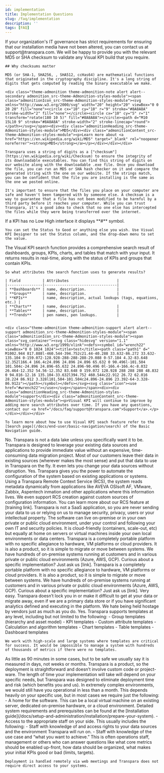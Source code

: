```yaml
---
id: implementation
title: Implementation Questions
slug: /faq/implementation
description: ''
tags: [FAQ]
---
```



<SearchWrapper>
<AccordionGroup>
  <Accordion title="How to obtain hash values for the Visual KPI installation?">
    If your organization's IT governance has strict requirements for ensuring that our installation media have not been altered, you can contact us at support@transpara.com. We will be happy to provide you with the relevant MD5 or SHA checksum to validate any Visual KPI build that you require.

    ## Why checksums matter

    MD5 (or SHA-1, SHA256, , SHA512, ccHas64) are mathematical functions that originated in the cryptography discipline. It's a long string of digits that gets computed by reading the binary executable we make.

    <div class="theme-admonition theme-admonition-note alert alert--secondary admonition_src-theme-Admonition-styles-module"><span class="admonitionIcon_src-theme-Admonition-styles-module"><svg xmlns="http://www.w3.org/2000/svg" width="20" height="20" viewBox="0 0 20 20" fill="none"><circle cx="10" cy="10" r="9" stroke="#8A8A8A" stroke-width="2" fill="none"></circle><circle cx="10" cy="5" r="1" transform="rotate(180 10 5)" fill="#8A8A8A"></circle><path d="M10 15L10 9" stroke="#8A8A8A" stroke-width="2" stroke-linecap="round"></path></svg></span><div><div class="admonitionHeading_src-theme-Admonition-styles-module">MD5</div><div class="admonitionContent_src-theme-Admonition-styles-module"><p>Learn more about <a href="https://en.wikipedia.org/wiki/MD5" target="_blank" rel="noopener noreferrer"><strong>MD5</strong></a></p></div></div></div>

    Transpara uses a string of digits as a ["checksum"](https://en.wikipedia.org/wiki/Checksum) to ensure the integrity of its downloadable executables. You can find this string of digits on our website along with the downloadable .exe file. Once you download the file, you can run an MD5 or SHA hash checker on it and compare the generated string with the one on our website. If the strings match, you can be confident that the file you are installing is the same as the one we posted online.

    It's important to ensure that the files you place on your computer are safe and haven't been tampered with by someone else. A checksum is a way to guarantee that a file has not been modified to be harmful by a third party before it reaches your computer. While you can trust Transpara, it's a good idea to check that no one else has intercepted the files while they were being transferred over the internet.
  </Accordion>

  <Accordion title="Can the # symbol be removed for a KPI with no Low-High interface?">
    If a KPI has no Low High interface it displays **#** symbol.

    You can set the Status to Good or anything else you wish. Use Visual KPI Designer to set the Status column, and the drop-down menu to set the value.    
  </Accordion>

  <Accordion title="Visual KPI Search: What Fields or Attributes Are Used?">
    The Visual KPI search function provides a comprehensive search result of dashboards, groups, KPIs, charts, and tables that match with your input. It returns results in real-time, along with the status of KPIs and groups that contain KPIs. 

    So what attributes the search function uses to generate results?

    | Field          | Attributes                      |
    |----------------|---------------------------------|
    | **Dashboards** | name, description.              |
    | **Groups**     | name, description.              |
    | **KPIs**       | name, description, actual lookups (tags, equations, etc.) |
    | **Charts**     | name, description.              |
    | **Tables**     | name, description.              |
    | **Trends**     | pen names, pen lookups.         |

  
    <div class="theme-admonition theme-admonition-support alert alert--support admonition_src-theme-Admonition-styles-module"><span class="admonitionIcon_src-theme-Admonition-styles-module"><span class="svg_container"><svg class="hidesvg" version="1.1" xmlns="http://www.w3.org/1999/xlink"><defs><symbol id="wrench22" viewBox="0 0 1024 1024"><title>test</title><path class="path1" d=" M1002.944 817.888l-460.544-394.752c21.44-40.288 33.632-86.272 33.632-135.104 0-159.072-128.928-288-288-288-29.088 0-57.184 4.32-83.648 12.352l166.4 166.4c24.896 24.896 24.896 65.632 0 90.496l-101.504 101.504c-24.896 24.896-65.632 24.896-90.496 0l-166.4-166.4c-8.032 26.464-12.352 54.56-12.352 83.648 0 159.072 128.928 288 288 288 48.832 0 94.816-12.16 135.104-33.632l394.752 460.544c22.912 26.72 62.016 28.224 86.912 3.328l101.504-101.504c24.896-24.896 23.392-64-3.328-86.912z"></path></symbol></defs></svg><svg class="icon"><use href="#wrench22"></use></svg></span></span><div><div class="admonitionHeading_src-theme-Admonition-styles-module">support</div><div class="admonitionContent_src-theme-Admonition-styles-module"><p>Visual KPI will continue to improve by adding more search attributes over time. If you have any questions, contact our <a href="/docs/faq/support@transpara.com">Support</a>.</p></div></div></div>

    To learn more about how to use Visual KPI seach feature refer to the [Search page](/docs/end-user/basic-navigation/search) of the Basic Navigation guide.
  </Accordion>
  <Accordion title="Do I have to move or migrate all of my data into the Transpara platform?">
    No. Transpara is not a data lake unless you specifically want it to be. Transpara is designed to leverage your existing data sources and applications to provide immediate value without an expensive, time-consuming data migration project. Most of our customers leave their data in existing sources (wherever makes the most sense) and put that data to use in Transpara on the fly. It even lets you change your data sources without disruption.
  </Accordion>
  <Accordion title="Can you automate the system (initial and ongoing configuration)?">
    Yes. Transpara gives you the power to automate the configuration of the system based on existing applications or systems. Using a Transpara Remote Context Service (RCS), the system reads metadata dynamically from applications like AVEVA OSIsoft AF, VMware, Zabbix, Aspentech inmation and other applications where this information lives. We even support RCS creation against custom sources of configuration information. You can learn more about our RCS feature at [training link].
  </Accordion>
  <Accordion title="Is this a SaaS application or can we host it ourselves (on-premise or our own cloud)?">
    Transpara is not a SaaS application, so you are never sending your data to us or relying on us to manage security, privacy, users or your intellectual property. The software can live on-premise or in your own private or public cloud environment, under your control and following your own IT and security policies. It is cloud-friendly (containers, scale-out, etc) but equally at home on servers or virtual machines inside your own local environments or data centers.
  </Accordion>
  <Accordion title="How easy is it to move Transpara between platforms (e.g. to new hardware, from on-premise to cloud, or between different cloud providers)?">
    Transpara is a completely portable platform with no specific allegiance to hardware, VM platforms or cloud providers. It is also a product, so it is simple to migrate or move between systems. We have hundreds of on-premise systems running at customers and in various private or public cloud environments (Azure, AWS, GCP). Curious about a specific implementation? Just ask us [link].
  </Accordion>
  <Accordion title="How easy is it to move Transpara between platforms (e.g. to new hardware, from on-premise to cloud, or between different cloud providers)?">
    Transpara is a completely portable platform with no specific allegiance to hardware, VM platforms or cloud providers. It is also a product, so it is simple to migrate or move between systems. We have hundreds of on-premise systems running at customers and in various private or public cloud environments (Azure, AWS, GCP). Curious about a specific implementation? Just ask us [link].
  </Accordion>
  <Accordion title="How easy is it to move Transpara out of the stack if we are unhappy (export data, etc)?">
    Very easy. Transpara doesn’t lock you in or make it difficult to get at your data or migrate away, even if we are a primary data store or if you have significant analytics defined and executing in the platform. We hate being held hostage by vendors just as much as you do.
  </Accordion>
  <Accordion title="Do you support templates?">
    Yes. Transpara supports templates at any level, including but not limited to the following: 
    - Group templates (hierarchy and asset model) 
    - KPI templates 
    - Custom attribute templates 
    - Calculation and algorithm templates 
    - Chart templates 
    - Table templates 
    - Dashboard templates
    
    We work with high-scale and large systems where templates are critical for success. It would be impossible to manage a system with hundreds of thousands of metrics if there were no templates.
  </Accordion>
  <Accordion title="How long does a typical implementation take?">
    As little as 90 minutes in some cases, but to be safe we usually say it is measured in days, not weeks or months. Transpara is a product, so the deployment is straightforward and doesn’t involve custom code or project-ware. The length of time your implementation will take will depend on your specific needs, but Transpara was designed to eliminate deployment time and risk (which benefits you and us). In extremely complex environments, we would still have you operational in less than a month.
  </Accordion>
  <Accordion title="What customer resources are required for implementation?">
    This depends heavily on your specific use, but in most cases we require just the following: 
    - A home for the software. This can be a local virtual machine on an existing server, dedicated on-premise hardware, or a cloud environment. Detailed system requirements and prerequisites can be found at the [Installation guide](/docs/setup-and-administration/installation/prepare-your-system).
    - Access to the appropriate staff on your side. This usually includes the following: 
        - Staff with knowledge of and access rights to your data sources and the environment Transpara will run on.
        - Staff with knowledge of the use case and “what you want to achieve.” This is often operations staff, management or others who can answer questions like what core metrics should be enabled up-front, how data should be organized, what makes your initial KPIs good or bad (limits, targets). 
        
    Deployment is handled remotely via web meetings and Transpara does not require direct access to your systems.
  </Accordion>
</AccordionGroup>
</SearchWrapper>
